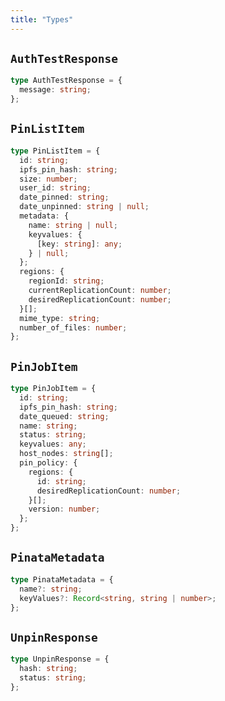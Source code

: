 ```yaml
---
title: "Types"
---
```


## `AuthTestResponse`

```typescript
type AuthTestResponse = {
  message: string;
};
```

## `PinListItem`

```typescript
type PinListItem = {
  id: string;
  ipfs_pin_hash: string;
  size: number;
  user_id: string;
  date_pinned: string;
  date_unpinned: string | null;
  metadata: {
    name: string | null;
    keyvalues: {
      [key: string]: any;
    } | null;
  };
  regions: {
    regionId: string;
    currentReplicationCount: number;
    desiredReplicationCount: number;
  }[];
  mime_type: string;
  number_of_files: number;
};
```

## `PinJobItem`

```typescript
type PinJobItem = {
  id: string;
  ipfs_pin_hash: string;
  date_queued: string;
  name: string;
  status: string;
  keyvalues: any;
  host_nodes: string[];
  pin_policy: {
    regions: {
      id: string;
      desiredReplicationCount: number;
    }[];
    version: number;
  };
};
```



## `PinataMetadata`

```typescript
type PinataMetadata = {
  name?: string;
  keyValues?: Record<string, string | number>;
};
```

## `UnpinResponse`

```typescript
type UnpinResponse = {
  hash: string;
  status: string;
};
```
